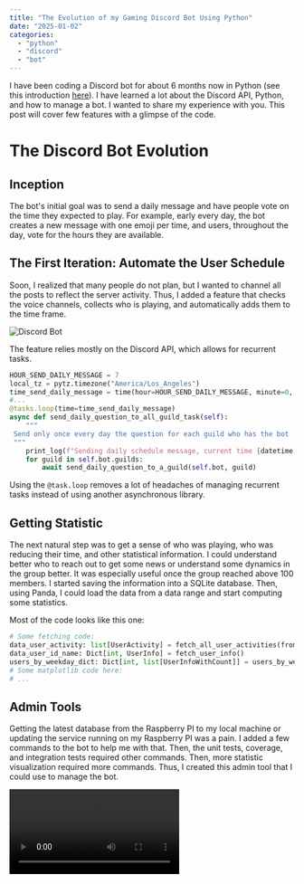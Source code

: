 ```yaml
---
title: "The Evolution of my Gaming Discord Bot Using Python"
date: "2025-01-02"
categories:
  - "python"
  - "discord"
  - "bot"
---
```


I have been coding a Discord bot for about 6 months now in Python (see this introduction [here](./blog/python-discord-bot-introduction)). I have learned a lot about the Discord API, Python, and how to manage a bot. I wanted to share my experience with you. This post will cover few features with a glimpse of the code.

# The Discord Bot Evolution

## Inception
The bot's initial goal was to send a daily message and have people vote on the time they expected to play. For example, early every day, the bot creates a new message with one emoji per time, and users, throughout the day, vote for the hours they are available. 

## The First Iteration: Automate the User Schedule
Soon, I realized that many people do not plan, but I wanted to channel all the posts to reflect the server activity. Thus, I added a feature that checks the voice channels, collects who is playing, and automatically adds them to the time frame.

![Discord Bot](/images/blog/discord_bot_daily_message.png)

The feature relies mostly on the Discord API, which allows for recurrent tasks.

```python
HOUR_SEND_DAILY_MESSAGE = 7
local_tz = pytz.timezone("America/Los_Angeles")
time_send_daily_message = time(hour=HOUR_SEND_DAILY_MESSAGE, minute=0, second=0, tzinfo=local_tz)
#...
@tasks.loop(time=time_send_daily_message)
async def send_daily_question_to_all_guild_task(self):
    """
 Send only once every day the question for each guild who has the bot
 """
    print_log(f"Sending daily schedule message, current time {datetime.now()}")
    for guild in self.bot.guilds:
        await send_daily_question_to_a_guild(self.bot, guild)
```
Using the `@task.loop` removes a lot of headaches of managing recurrent tasks instead of using another asynchronous library.

## Getting Statistic
The next natural step was to get a sense of who was playing, who was reducing their time, and other statistical information. I could understand better who to reach out to get some news or understand some dynamics in the group better. It was especially useful once the group reached above 100 members. I started saving the information into a SQLite database. Then, using Panda, I could load the data from a data range and start computing some statistics. 

Most of the code looks like this one:

```python
# Some fetching code:
data_user_activity: list[UserActivity] = fetch_all_user_activities(from_day, to_day)
data_user_id_name: Dict[int, UserInfo] = fetch_user_info()
users_by_weekday_dict: Dict[int, list[UserInfoWithCount]] = users_by_weekday(data_user_activity, data_user_id_name)
# Some matplotlib code here:
# ...
```

## Admin Tools
Getting the latest database from the Raspberry PI to my local machine or updating the service running on my Raspberry PI was a pain. I added a few commands to the bot to help me with that. Then, the unit tests, coverage, and integration tests required other commands. Then, more statistic visualization required more commands. Thus, I created this admin tool that I could use to manage the bot.

<video src="/videos/blog/discord_bot_admin_menu.mp4" controls/>

The admin tool relies on a third-party library called `simple_term_menu`. There are many menus available that allow you to dive deep into options. For example, the admin tool starts asking if you are running the command in the Raspberry PI (prod) or in your local machine (dev). Then, the options are different. In production, when updating the code, the admin tool stops the service, fetches the latest code, installs the dependencies, and starts the service again. In development, options for visualization, tests, or fetching the latest production data are all available.

```python
def main():
    """First menu"""
 options = ["[1] Raspberry PI", "[2] Local", "[q] Exit"]
 terminal_menu = TerminalMenu(options, title="Environment", show_shortcut_hints=True)
 menu_entry_index = terminal_menu.show()
    if menu_entry_index == 0:
        raspberry_pi_menu()
    elif menu_entry_index == 1:
        local_menu()
    elif menu_entry_index == 2:
 sys.exit(0)
    main()
``` 

## Voice Message Channel
On my journey of adding features, I wanted to let people know they are not alone when joining a voice channel. There is always a first one to join. I added a feature that the bot would join the voice channel and play a dynamically generated message using the user name and then the schedule. The bot was mentioning out loud who was playing in the current hours, and if no one was, it would say the upcoming hour's schedule. This feature is temporarily disabled as it was making the false impression that a human had joined the channel.

The feature relies on the `gtts` library that converts text to speech. The library is easy to use, and the code looks like this:
```python
# Convert text to speech using gTTS
tts = gTTS(text_message, lang="en")
tts.save("welcome.mp3")

# Connect to the voice channel
if member.guild.voice_client is None:  # Bot isn't already in a channel
 voice_client = await voice_channel.connect()
else:
 voice_client = member.guild.voice_client

# Play the audio
audio_source = Discord.FFmpegPCMAudio("welcome.mp3")
voice_client.play(audio_source)

# Wait for the audio to finish playing
while voice_client.is_playing():
    await discord.utils.sleep_until(datetime.now() + timedelta(seconds=1))

# Disconnect after playing the audio
await voice_client.disconnect()

# Clean up the saved audio file
os.remove("welcome.mp3")
```

The `FFmpegPCMAudio` plays the audio like if the bot was talking into a microphone.

## Organizing Voice Channel
The more people joined, the more organization was required. The game is Siege, and it is a 5v5 game. I added a feature that user, with a command, could set up their account by saying their in-game user name and, using an API on a third-party service, could figure out some statistics about the user, like their maximum rank. Then, the bot can assign a role that opens access to the different voice channels.

The feature relies on a UI, called "View" for Discord. It has a text box for the user to enter their in-game user name and a dropdown to select a time zone.

## Getting Player Statistics
By touching the API, I found out that it could also give information about the matches. However, the API was not free and required special permission, which was denied (I suspect my bot is too little). I had to rely on the website and scrap the data. I could re-use the session by connecting once and directly accessing the data via a REST API. Then, by hooking the voice channel event, I can see if a user is leaving. In that case, I wait a few minutes to ensure the latest data is available and query the website. I get the last 12 hours' match data and create an aggregation.

![Discord Bot Gaming Session](/images/blog/discord_bot_user_gaming_session.png)

The feature is one of the more popular ones, as it gives a quick overview of everyone's performance without having to leave the server.

Technically, it was challenging because of the many security steps in place to avoid having people scrape. I have contacted the API owner, but the communication was very broken, and I received a denial without any explanation. So, upon disconnect, I accumulate people's names. That is a good way to get a list instead of going one by one since we need to actually open a browser. And the website detects a headless browser. Thus, we need a real browser! So, on the disconnect event, the user id is persisted in the memory cache. Then, a Discord task that runs every 5 minutes check if there is any user to query. The task opens a browser and does its job. Using Python context manager, the code is clean:

```python
try:
    with BrowserContextManager() as context:
        for user in users:
            try:
 matches: List[UserMatchInfo] = context.download_matches(user.user_info.ubisoft_username_active) # <------ HERE it downloads the data
 all_users_matches.append(UserWithUserMatchInfo(user, matches))
                if len(users) > 1:
                    await asyncio.sleep(random.uniform(0.5, 2))  # Sleep 0.5 to 2 seconds between each request
            except Exception as e:
                print_error_log(
                    f"post_queued_user_stats: Error getting the user ({user.user_info.display_name}) stats from R6 tracker: {e}"
                )
                continue  # Skip to the next user
except Exception as e:
    print_error_log(f"post_queued_user_stats: Error opening the browser context: {e}")
```

The `BrowserContextManager` uses `selenium` and with `xvfb` open Chrome. The code works locally (WSL on Windows) and on the Raspberry PI.

```python
def _config_browser(self) -> None:
    """Configure the browser for headers and to receive a cookie to call future API endpoints"""
 options = uc.ChromeOptions()
 options.add_argument("--no-sandbox")
 options.add_argument("--disable-dev-shm-usage")
 options.add_argument("--disable-blink-features=AutomationControlled")
 options.add_argument("--disable-gpu")
 options.add_argument("--start-maximized")
 options.add_argument("--disable-extensions")
 options.add_argument("--disable-background-networking")
 options.add_argument("--disable-sync")
 options.add_argument(
        "user-agent=Mozilla/5.0 (Windows NT 10.0; Win64; x64) AppleWebKit/537.36 (KHTML, like Gecko) Chrome/96.0.4664.93 Safari/537.36"
    )

 environment_var = os.getenv("ENV")

    if environment_var == "prod":
 options.binary_location = "/usr/bin/chromium-browser"
 driver_path = "/usr/bin/chromedriver"
        self.driver = uc.Chrome(options=options, driver_executable_path=driver_path)
    else:
 service = Service()
 options.binary_location = "/usr/bin/google-chrome"
 options = webdriver.ChromeOptions()
        self.driver = webdriver.Chrome(service=service, options=options)
    print_log(f"_config_browser: Using binary location: {options.binary_location}")
``` 

The `download_match` uses `BeautifulSoup` to parse the data using the REST API endpoint while the configuration method uses `selenium` to open the browser and connect to the login page to get a proper session.

## Asking for Teammate and Information
The usage of `@here` is not recommended as the community grows as it spams everyone. I added a command where it looks at who is in the voice channel and calculates the number of people needed (e.g., if two people are in the voice, the command will ask for three). Another command was introduced, which gives the timezone of the users in the voice channel, which helps determine the best host.

## Auto-Requesting Teammate
I noticed that Discord shows the game you are playing but also provides some additional details, like if you are in a game or in the main menu. So, the bot can capture the change of event and, with a state machine, figure out if the group is missing a teammate and ready for a new match. The bot will then ask for a teammate only if needed, allowing the user to not have to ask for a teammate.

## Tournament
One member wanted to create a 1-1 tournament. I added a tournament command to create, join, and report a loss. The bot randomly assigns people in a single elimination bracket. Upon reporting a loss, the bot figures out the tournament and match of the user and adjusts the bracket.

<video src="/videos/blog/discord_bot_tournament_creation_report_lost.mp4" controls/>

The most technical aspect was to generate the bracket image. I used `pillow` to draw the bracket. The code is quite simple compared to my first attempt using `matplotlib`.

# Conclusion
I have a lot of fun using Python and the Discord API. The more I use the bot, the more I find ways to improve it. Being a user helps, receiving feedback helps, and seeing the excitement of the user when a new feature is added is motivating. 